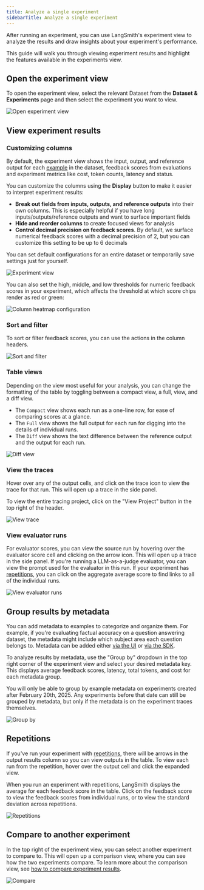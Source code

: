 ```yaml
---
title: Analyze a single experiment
sidebarTitle: Analyze a single experiment
---
```


After running an experiment, you can use LangSmith's experiment view to analyze the results and draw insights about your experiment's performance.

This guide will walk you through viewing experiment results and highlight the features available in the experiments view.

## Open the experiment view

To open the experiment view, select the relevant Dataset from the **Dataset & Experiments** page and then select the experiment you want to view.

![Open experiment view](/langsmith/images/select-experiment.png)

## View experiment results

### Customizing columns

By default, the experiment view shows the input, output, and reference output for each [example](/langsmith/evaluation-overview#examples) in the dataset, feedback scores from evaluations and experiment metrics like cost, token counts, latency and status.

You can customize the columns using the **Display** button to make it easier to interpret experiment results:

- **Break out fields from inputs, outputs, and reference outputs** into their own columns. This is especially helpful if you have long inputs/outputs/reference outputs and want to surface important fields
- **Hide and reorder columns** to create focused views for analysis
- **Control decimal precision on feedback scores**. By default, we surface numerical feedback scores with a decimal precision of 2, but you can customize this setting to be up to 6 decimals

<Check>
  You can set default configurations for an entire dataset or temporarily save settings just for yourself.
</Check>

![Experiment view](/langsmith/images/column-config.gif)

You can also set the high, middle, and low thresholds for numeric feedback scores in your experiment, which affects the threshold at which score chips render as red or green:

![Column heatmap configuration](/langsmith/column_heat_map.png)

### Sort and filter

To sort or filter feedback scores, you can use the actions in the column headers.

![Sort and filter](/langsmith/images/sort-filter.png)

### Table views

Depending on the view most useful for your analysis, you can change the formatting of the table by toggling between a compact view, a full, view, and a diff view.

* The `Compact` view shows each run as a one-line row, for ease of comparing scores at a glance.
* The `Full` view shows the full output for each run for digging into the details of individual runs.
* The `Diff` view shows the text difference between the reference output and the output for each run.

![Diff view](/langsmith/images/diff-mode.png)

### View the traces

Hover over any of the output cells, and click on the trace icon to view the trace for that run. This will open up a trace in the side panel.

To view the entire tracing project, click on the "View Project" button in the top right of the header.

![View trace](/langsmith/images/view-trace.png)

### View evaluator runs

For evaluator scores, you can view the source run by hovering over the evaluator score cell and clicking on the arrow icon. This will open up a trace in the side panel. If you're running a LLM-as-a-judge evaluator, you can view the prompt used for the evaluator in this run. If your experiment has [repetitions](/langsmith/evaluation-overview#repetitions), you can click on the aggregate average score to find links to all of the individual runs.

![View evaluator runs](/langsmith/images/evaluator-run.png)

## Group results by metadata

You can add metadata to examples to categorize and organize them. For example, if you're evaluating factual accuracy on a question answering dataset, the metadata might include which subject area each question belongs to. Metadata can be added either [via the UI](/langsmith/manage-datasets-in-application#edit-example-metadata) or [via the SDK](/langsmith/manage-datasets-programmatically#update-single-example).

To analyze results by metadata, use the "Group by" dropdown in the top right corner of the experiment view and select your desired metadata key. This displays average feedback scores, latency, total tokens, and cost for each metadata group.

<Info>
  You will only be able to group by example metadata on experiments created after February 20th, 2025. Any experiments before that date can still be grouped by metadata, but only if the metadata is on the experiment traces themselves.
</Info>

![Group by](/langsmith/images/group-by.gif)

## Repetitions

If you've run your experiment with [repetitions](/langsmith/evaluation-overview#repetitions), there will be arrows in the output results column so you can view outputs in the table. To view each run from the repetition, hover over the output cell and click the expanded view.

When you run an experiment with repetitions, LangSmith displays the average for each feedback score in the table. Click on the feedback score to view the feedback scores from individual runs, or to view the standard deviation across repetitions.

![Repetitions](/langsmith/images/repetitions.png)

## Compare to another experiment

In the top right of the experiment view, you can select another experiment to compare to. This will open up a comparison view, where you can see how the two experiments compare. To learn more about the comparison view, see [how to compare experiment results](/langsmith/compare-experiment-results).

![Compare](/langsmith/images/compare-to-another.png)


